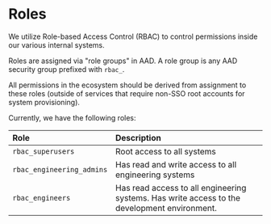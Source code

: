 # Roles

We utilize Role-based Access Control (RBAC) to control permissions inside our various internal systems.

Roles are assigned via "role groups" in AAD. A role group is any AAD security group prefixed with `rbac_`.

All permissions in the ecosystem should be derived from assignment to these roles (outside of services that require
non-SSO root accounts for system provisioning).

Currently, we have the following roles:

| Role      | Description |
| :---        |:----   |
| `rbac_superusers`      | Root access to all systems       |
| `rbac_engineering_admins`   | Has read and write access to all engineering systems        |
| `rbac_engineers`   | Has read access to all engineering systems. Has write access to the development environment.        |
